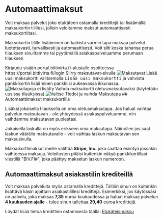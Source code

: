 # Automaattimaksut

Voit maksaa palvelut joko etukäteen ostamalla kredittejä tai lisäämällä
maksukortin tilillesi, jolloin veloitamme maksut automaattisesti
maksukortiltasi.

Maksukortin tilille lisääminen on kaikista varmin tapa maksaa palvelut
luotettavasti, turvallisesti ja automaattisesti. Voit silti koska tahansa perua
tilauksen sivuiltamme tai pyytämällä asiakaspalveluamme perumaan tilauksen.

<Stepper title="Automaattimaksujen käyttöönotto maksukortille">
  <Step>
    Kirjaudu sisään portal.bittivirta.fi-alustalle osoitteessa
    https://portal.bittivirta.fi/login
  </Step>
  <Step>
    Siirry maksutavat-sivulle
    <Image img={require("./assets/maksutavat.png")} alt="Maksutavat" />
  </Step>
  <Step>
    Lisää uusi maksukortti valitsemalla <kbd>Lisää uusi maksukortti</kbd> ja
    vahvista pankkikortin lisääminen pankkiisi aukeavassa ikkunassa.
    <Image
      img={require("./assets/ei-maksutapoja.png")}
      style={{ maxWidth: "400px" }}
      alt="Maksutapoja ei lisätty"
    />
  </Step>
  <Step>
    Vaihda maksukortti oletusmaksutavaksi (käytetään uusissa tilauksissa)
    <Image
      img={require("./assets/oletusmaksutapa.png")}
      alt="Valitse Tiedot ja vaihda Maksutapa"
    />
  </Step>
</Stepper>
## Automaattimaksut maksukortilla

Lisäksi jokaisella tilauksella on oma oletusmaksutapa. Jos haluat vaihtaa
palvelun maksutavan - ole yhteydessä asiakaspalveluumme, niin vaihdamme
maksutavan puolestasi.

Jokaisella laskulla on myös erikseen oma maksutapa. Näinollen jos saat laskun
väärälle maksutavalle - voit vaihtaa laskun maksutavan sen maksusivulla.

Maksukorttimaksut meille välittää **Stripe, Inc.** joka saattaa esiintyä
jossakin vaihteessa maksuja. Veloitusten pitäisi kuitenkin näkyä
pankkikortillasi viestillä "BIV.FI#", joka päättyy maksetun laskun numeroon.

## Automaattimaksut asiakastilin krediteillä

Voit maksaa palveluita myös ostamalla kredittejä. Tällöin sinun on kuitenkin
lisättävä käsin ajoittain asiakastilillesi kredittejä. Esimerkiksi, jos
käytössäsi on palvelu, joka maksaa **7,35** euroa kuukaudessa ja haluat maksaa
palvelun **4 kuukauden ajalle** - tulee sinun tallettaa **29,40** euroa
kredittejä.

Löydät lisää tietoa kredittien ostamisesta täällä:
[Etukäteismaksu](./prepayments)
